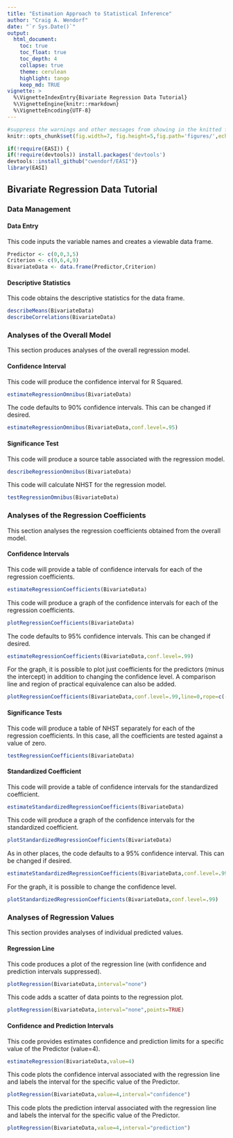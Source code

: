```yaml
---
title: "Estimation Approach to Statistical Inference"
author: "Craig A. Wendorf"
date: "`r Sys.Date()`"
output:
  html_document:
    toc: true
    toc_float: true
    toc_depth: 4
    collapse: true
    theme: cerulean
    highlight: tango
    keep_md: TRUE
vignette: >
  %\VignetteIndexEntry{Bivariate Regression Data Tutorial}
  %\VignetteEngine{knitr::rmarkdown}
  %\VignetteEncoding{UTF-8}
---
```


```r
#suppress the warnings and other messages from showing in the knitted file.
knitr::opts_chunk$set(fig.width=7, fig.height=5,fig.path='figures/',echo=TRUE,warning=FALSE,message=FALSE)
```

```r
if(!require(EASI)) {
if(!require(devtools)) install.packages('devtools')
devtools::install_github("cwendorf/EASI")}
library(EASI)
```

## Bivariate Regression Data Tutorial

### Data Management

#### Data Entry

This code inputs the variable names and creates a viewable data frame.
```r
Predictor <- c(0,0,3,5)
Criterion <- c(9,6,4,9)
BivariateData <- data.frame(Predictor,Criterion)
```

#### Descriptive Statistics

This code obtains the descriptive statistics for the data frame.
```r
describeMeans(BivariateData)
describeCorrelations(BivariateData)
```

### Analyses of the Overall Model

This section produces analyses of the overall regression model.

#### Confidence Interval

This code will produce the confidence interval for R Squared.
```r
estimateRegressionOmnibus(BivariateData)
```

The code defaults to 90% confidence intervals. This can be changed if desired.
```r
estimateRegressionOmnibus(BivariateData,conf.level=.95)
```

#### Significance Test

This code will produce a source table associated with the regression model.
```r
describeRegressionOmnibus(BivariateData)
```

This code will calculate NHST for the regression model.
```r
testRegressionOmnibus(BivariateData)
```

### Analyses of the Regression Coefficients

This section analyses the regression coefficients obtained from the overall model.

#### Confidence Intervals 

This code will provide a table of confidence intervals for each of the regression coefficients.
```r
estimateRegressionCoefficients(BivariateData)
```

This code will produce a graph of the confidence intervals for each of the regression coefficients.
```r
plotRegressionCoefficients(BivariateData)
```

The code defaults to 95% confidence intervals. This can be changed if desired.
```r
estimateRegressionCoefficients(BivariateData,conf.level=.99)
```

For the graph, it is possible to plot just coefficients for the predictors (minus the intercept) in addition to changing the confidence level. A comparison line and region of practical equivalence can also be added.
```r
plotRegressionCoefficients(BivariateData,conf.level=.99,line=0,rope=c(-2,2),intercept=FALSE)
```

#### Significance Tests

This code will produce a table of NHST separately for each of the regression coefficients. In this case, all the coefficients are tested against a value of zero.
```r
testRegressionCoefficients(BivariateData)
```

#### Standardized Coefficient

This code will provide a table of confidence intervals for the standardized coefficient.
```r
estimateStandardizedRegressionCoefficients(BivariateData)
```

This code will produce a graph of the confidence intervals for the standardized coefficient.
```r
plotStandardizedRegressionCoefficients(BivariateData)
```

As in other places, the code defaults to a 95% confidence interval. This can be changed if desired.
```r
estimateStandardizedRegressionCoefficients(BivariateData,conf.level=.99)
```

For the graph, it is possible to change the confidence level.
```r
plotStandardizedRegressionCoefficients(BivariateData,conf.level=.99)
```

### Analyses of Regression Values

This section provides analyses of individual predicted values.

#### Regression Line

This code produces a plot of the regression line (with confidence and prediction intervals suppressed).
```r
plotRegression(BivariateData,interval="none")
```

This code adds a scatter of data points to the regression plot.
```r
plotRegression(BivariateData,interval="none",points=TRUE)
```

#### Confidence and Prediction Intervals

This code provides estimates confidence and prediction limits for a specific value of the Predictor (value=4).
```r
estimateRegression(BivariateData,value=4)
```

This code plots the confidence interval associated with the regression line and labels the interval for the specific value of the Predictor.
```r
plotRegression(BivariateData,value=4,interval="confidence")
```

This code plots the prediction interval associated with the regression line and labels the interval for the specific value of the Predictor.
```r
plotRegression(BivariateData,value=4,interval="prediction")
```
